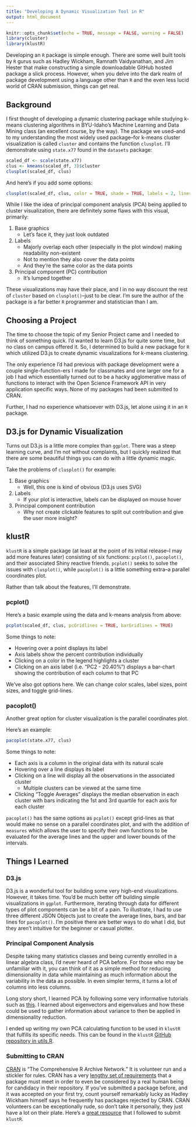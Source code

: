```yaml
---
title: "Developing A Dynamic Visualization Tool in R"
output: html_document
---
```

```r
knitr::opts_chunk$set(echo = TRUE, message = FALSE, warning = FALSE)
library(cluster)
library(klustR)
```

Developing an `R` package is simple enough. There are some well built tools by `R` gurus such as Hadley Wickham, Ramnath Vaidyanathan, and Jim Hester that make constructing a simple downloadable GitHub hosted package a slick process. However, when you delve into the dark realm of package development using a language other than `R` and the even less lucid world of CRAN submission, things can get real.

## Background

I first thought of developing a dynamic clustering package while studying k-means clustering algorithms in BYU-Idaho's Machine Learning and Data Mining class (an excellent course, by the way). The package we used--and to my understanding the most widely used package--for k-means cluster visualization is called `cluster` and contains the function `clusplot`. I'll demonstrate using `state.x77` found in the `datasets` package:

```r
scaled_df <- scale(state.x77)
clus <- kmeans(scaled_df, 3)$cluster
clusplot(scaled_df, clus)
```

And here's if you add some options:

```r
clusplot(scaled_df, clus, color = TRUE, shade = TRUE, labels = 2, lines = 0)
```

While I like the idea of principal component analysis (PCA) being applied to cluster visualization, there are definitely some flaws with this visual, primarily:

1. Base graphics
    + Let's face it, they just look outdated
2. Labels
    + Majorly overlap each other (especially in the plot window) making readability non-existent
    + Not to mention they also cover the data points
    + And they're the same color as the data points
3. Principal component (PC) contribution
    + It's lumped together

These visualizations may have their place, and I in no way discount the rest of `cluster` based on `clusplot()`--just to be clear. I'm sure the author of the package is a far better `R` programmer and statistician than I am.

## Choosing a Project

The time to choose the topic of my Senior Project came and I needed to think of something quick. I'd wanted to learn D3.js for quite some time, but no class on campus offered it. So, I determined to build a new package for `R` which utilized D3.js to create dynamic visualizations for k-means clustering.

The only experience I'd had previous with package development were a couple single-function-ers I made for classmates and one larger one for a job I had which essentially turned out to be a hacky agglomerative mass of functions to interact with the Open Science Framework API in very application specific ways. None of my packages had been submitted to CRAN.

Further, I had no experience whatsoever with D3.js, let alone using it in an `R` package.

## D3.js for Dynamic Visualization

Turns out D3.js is a little more complex than `ggplot`. There was a steep learning curve, and I'm not without complaints, but I quickly realized that there are some beautiful things you can do with a little dynamic magic.

Take the problems of `clusplot()` for example:

1. Base graphics
    + Well, this one is kind of obvious (D3.js uses SVG)
2. Labels
    + If your plot is interactive, labels can be displayed on mouse hover
3. Principal component contribution
    + Why not create clickable features to split out contribution and give the user more insight?
  
## klustR

`klustR` is a simple package (at least at the point of its initial release--I may add more features later) consisting of six functions: `pcplot()`, `pacoplot()`, and their associated Shiny reactive friends. `pcplot()` seeks to solve the issues with `clusplot()`, while `pacoplot()` is a little something extra--a parallel coordinates plot.

Rather than talk about the features, I'll demonstrate.

### pcplot()

Here's a basic example using the data and k-means analysis from above:

```r
pcplot(scaled_df, clus, pcGridlines = TRUE, barGridlines = TRUE)
```

Some things to note:

* Hovering over a point displays its label
* Axis labels show the percent contribution individually
* Clicking on a color in the legend highlights a cluster
* Clicking on an axis label (i.e. "PC2 - 20.40%") displays a bar-chart showing the contribution of each column to that PC

We've also got options here. We can change color scales, label sizes, point sizes, and toggle grid-lines.

### pacoplot()

Another great option for cluster visualization is the parallel coordinates plot.

Here's an example:

```r
pacoplot(state.x77, clus)
```

Some things to note:

* Each axis is a column in the original data with its natural scale
* Hovering over a line displays its label
* Clicking on a line will display all the observations in the associated cluster
  + Multiple clusters can be viewed at the same time
* Clicking "Toggle Averages" displays the median observation in each cluster with bars indicating the 1st and 3rd quartile for each axis for each cluster

`pacoplot()` has the same options as `pcplot()` except grid-lines as that would make no sense on a parallel coordinates plot, and with the addition of `measures` which allows the user to specify their own functions to be evaluated for the average lines and the upper and lower bounds of the intervals.

## Things I Learned

### D3.js

D3.js is a wonderful tool for building some very high-end visualizations. However, it takes time. You'd be much better off building simple visualizations in `ggplot`. Furthermore, iterating through data for different types of plot components can be a bit of a pain. To illustrate, I had to use three different JSON Objects just to create the average lines, bars, and bar lines for `pacoplot()`. I'm positive there are better ways to do what I did, but they aren't intuitive for the beginner or casual plotter.

### Principal Component Analysis

Despite taking many statistics classes and being currently enrolled in a linear algebra class, I'd never heard of PCA before. For those who may be unfamiliar with it, you can think of it as a simple method for reducing dimensionality in data while maintaining as much information about the variability in the data as possible. In even simpler terms, it turns a lot of columns into less columns.

Long story short, I learned PCA by following some very informative tutorials such as [this](https://uc-r.github.io/pca). I learned about eigenvectors and eigenvalues and how these could be used to gather information about variance to then be applied in dimensionality reduction.

I ended up writing my own PCA calculating function to be used in `klustR` that fulfills its specific needs. This can be found in the `klustR` [GitHub repository in utils.R](https://github.com/McKayMDavis/klustR/blob/master/R/utils.R).

### Submitting to CRAN

[CRAN](https://cran.r-project.org) is "The Comprehensive R Archive Network." It is volunteer run and a stickler for rules. CRAN has a very [lengthy set of requirements](http://r-pkgs.had.co.nz/check.html#check-checks) that a package must meet in order to even be considered by a real human being for candidacy in their repository. If you've submitted a package before, and it was accepted on your first try, count yourself remarkably lucky as Hadley Wickham himself says he frequently has packages rejected by CRAN. CRAN volunteers can be exceptionally rude, so don't take it personally, they just have a lot on their plate. Here's a [great resource](http://r-pkgs.had.co.nz/release.html) that I followed to submit `klustR`.
